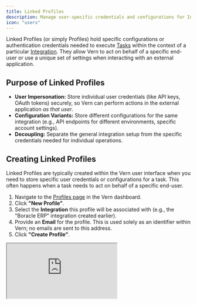 ```yaml
---
title: Linked Profiles
description: Manage user-specific credentials and configurations for Integrations.
icon: "users"
---
```


Linked Profiles (or simply Profiles) hold specific configurations or authentication credentials needed to execute [Tasks](/essentials/tasks) within the context of a particular [Integration](/essentials/integrations). They allow Vern to act on behalf of a specific end-user or use a unique set of settings when interacting with an external application.

## Purpose of Linked Profiles

- **User Impersonation:** Store individual user credentials (like API keys, OAuth tokens) securely, so Vern can perform actions in the external application _as that user_.
- **Configuration Variants:** Store different configurations for the same integration (e.g., API endpoints for different environments, specific account settings).
- **Decoupling:** Separate the general integration setup from the specific credentials needed for individual operations.

## Creating Linked Profiles

Linked Profiles are typically created within the Vern user interface when you need to store specific user credentials or configurations for a task. This often happens when a task needs to act on behalf of a specific end-user.

1.  Navigate to the [Profiles page](https://vern.so/profiles) in the Vern dashboard.
2.  Click **"New Profile"**.
3.  Select the **Integration** this profile will be associated with (e.g., the "Boracle ERP" integration created earlier).
4.  Provide an **Email** for the profile. This is used solely as an identifier within Vern; no emails are sent to this address.
5.  Click **"Create Profile"**.

<div style={{ position: "relative", paddingBottom: "56.25%", height: 0 }}>
  <iframe
    className="shadow-lg"
    style={{
      position: "absolute",
      top: 0,
      left: 0,
      width: "100%",
      height: "100%",
    }}
    src="https://www.tella.tv/video/cm97y8g9c000g0bl2bqibh9ns/embed?b=0&title=0&a=1&loop=1&autoPlay=true&t=0&muted=1&wt=0"
    allowFullScreen={true}
    allowTransparency={false}
  />
</div>

<Note>
  You only need to create a Linked Profile if the Task requires specific user
  credentials or configurations. Some tasks might operate at an integration
  level without needing a specific user profile.
</Note>

## Profile ID & Magic Link

Upon successful creation, the UI will display:

- A unique **Profile ID** (e.g., `prf_xyz789abc123`). This ID is used when creating [Runs](/essentials/runs) via the API to specify that the task should be executed using the credentials or configuration stored within this particular profile.
- A **Magic Link**. This unique URL (e.g., `https://vern.so/profiles/prf_xyz789abc123`) should be sent to the end-user. When they visit this link, they will be prompted to authenticate with the external application (like Boracle ERP in our example), allowing Vern to securely capture and store the necessary credentials associated with this profile.

## Security

Credentials captured via the Magic Link and stored in Linked Profiles are encrypted and handled securely by Vern. The end-user provides them once through the secure Magic Link flow, and Vern uses them internally when executing runs associated with that profile.

## Next Steps

With an Integration and potentially a Linked Profile, you are ready to execute [Runs](/essentials/runs) to perform tasks.
